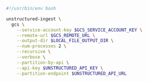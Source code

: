 ```bash CLI
#!/usr/bin/env bash

unstructured-ingest \
  gcs \
    --service-account-key $GCS_SERVICE_ACCOUNT_KEY \
    --remote-url $GCS_REMOTE_URL \
    --output-dir $LOCAL_FILE_OUTPUT_DIR \
    --num-processes 2 \
    --recursive \
    --verbose \
    --partition-by-api \
    --api-key $UNSTRUCTURED_API_KEY \
    --partition-endpoint $UNSTRUCTURED_API_URL
```
